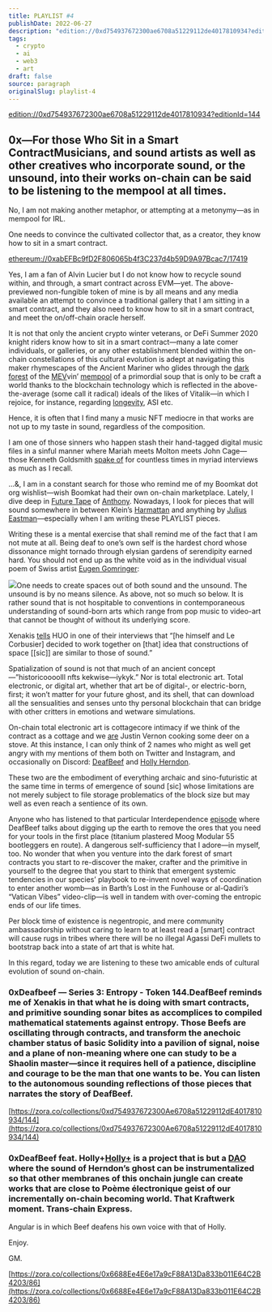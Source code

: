 ```yaml
---
title: PLAYLIST #4
publishDate: 2022-06-27
description: "edition://0xd754937672300ae6708a51229112de4017810934?editionId=1440x—For those Who Sit in a Smart ContractMusicians, and sound artists as well as oth......"
tags:
  - crypto
  - ai
  - web3
  - art
draft: false
source: paragraph
originalSlug: playlist-4
---
```


[edition://0xd754937672300ae6708a51229112de4017810934?editionId=144](edition://0xd754937672300ae6708a51229112de4017810934?editionId=144)

## 0x—For those Who Sit in a Smart ContractMusicians, and sound artists as well as other creatives who incorporate sound, or the unsound, into their works on-chain can be said to be listening to the mempool at all times.

No, I am not making another metaphor, or attempting at a metonymy—as in mempool for IRL.

One needs to convince the cultivated collector that, as a creator, they know how to sit in a smart contract.

[ethereum://0xabEFBc9fD2F806065b4f3C237d4b59D9A97Bcac7/17419](ethereum://0xabEFBc9fD2F806065b4f3C237d4b59D9A97Bcac7/17419)

Yes, I am a fan of Alvin Lucier but I do not know how to recycle sound within, and through, a smart contract across EVM—yet. The above-previewed non-fungible token of mine is by all means and any media available an attempt to convince a traditional gallery that I am sitting in a smart contract, and they also need to know how to sit in a smart contract, and meet the on/off-chain oracle herself.

It is not that only the ancient crypto winter veterans, or DeFi Summer 2020 knight riders know how to sit in a smart contract—many a late comer individuals, or galleries, or any other establishment blended within the on-chain constellations of this cultural evolution is adept at navigating this maker rhymescapes of the Ancient Mariner who glides through the [dark forest](https://medium.com/@danrobinson/ethereum-is-a-dark-forest-ecc5f0505dff) of the [MEV](https://docs.flashbots.net/)vin’ [mempool](https://www.blocknative.com/explorer) of a primordial soup that is only to be craft a world thanks to the blockchain technology which is reflected in the above-the-average (some call it radical) ideals of the likes of Vitalik—in which I rejoice, for instance, regarding [longevity](https://www.youtube.com/watch?v=x9TSJK1widA), ASI etc.

Hence, it is often that I find many a music NFT mediocre in that works are not up to my taste in sound, regardless of the composition.

I am one of those sinners who happen stash their hand-tagged digital music files in a sinful manner where Mariah meets Molton meets John Cage—those Kenneth Goldsmith [spake of](https://bombmagazine.org/articles/unedited-transcript-kenneth-goldsmith/) for countless times in myriad interviews as much as I recall.

…&, I am in a constant search for those who remind me of my Boomkat dot org wishlist—wish Boomkat had their own on-chain marketplace. Lately, I dive deep in [Future Tape](https://futuretape.xyz/) of [Anthony](https://twitter.com/fascinated). Nowadays, I look for pieces that will sound somewhere in between Klein’s [Harmattan](https://klein1997.bandcamp.com/album/harmattan) and anything by [Julius Eastman](https://subrosalabel.bandcamp.com/album/three-extended-pieces-for-four-pianos)—especially when I am writing these PLAYLIST pieces.

Writing these is a mental exercise that shall remind me of the fact that I am not mute at all. Being deaf to one’s own self is the hardest chord whose dissonance might tornado through elysian gardens of serendipity earned hard. You should not end up as the white void as in the individual visual poem of Swiss artist [Eugen Gomringer](https://ubu-mirror.ch/historical/gomringer/index.html):

![](https://storage.googleapis.com/papyrus_images/2f20c5faf0da667e693eb8b1dbe23e9a.gif)One needs to create spaces out of both sound and the unsound. The unsound is by no means silence. As above, not so much so below. It is rather sound that is not hospitable to conventions in contemporaneous understanding of sound-born arts which range from pop music to video-art that cannot be thought of without its underlying score.

Xenakis [tells](https://jrp-editions.com/art/books/art-theory/documents-series/a-brief-history-of-new-music/) HUO in one of their interviews that “[he himself and Le Corbusier] decided to work together on [that] idea that constructions of space [[sic]] are similar to those of sound.”

Spatialization of sound is not that much of an ancient concept—”historicoooolll nfts kekwise—iykyk.” Nor is total electronic art. Total electronic, or digital art, whether that art be of digital-, or electric-born, first; it won’t matter for your future ghost, and its shell, that can download all the sensualities and senses unto thy personal blockchain that can bridge with other critters in emotions and wetware simulations.

On-chain total electronic art is cottagecore intimacy if we think of the contract as a cottage and we [are](https://www.grubstreet.com/2012/02/what-justin-vernon-ate-in-that-cabin.html) Justin Vernon cooking some deer on a stove. At this instance, I can only think of 2 names who might as well get angry with my mentions of them both on Twitter and Instagram, and occasionally on Discord: [DeafBeef](https://www.deafbeef.com/) and [Holly Herndon](https://www.hollyherndon.com/).

These two are the embodiment of everything archaic and sino-futuristic at the same time in terms of emergence of sound [sic] whose limitations are not merely subject to file storage problematics of the block size but may well as even reach a sentience of its own.

Anyone who has listened to that particular Interdependence [episode](https://www.patreon.com/posts/cooking-self-and-58854523) where DeafBeef talks about digging up the earth to remove the ores that you need for your tools in the first place (titanium plastered Moog Modular 55 bootleggers en route). A dangerous self-sufficiency that I adore—in myself, too. No wonder that when you venture into the dark forest of smart contracts you start to re-discover the maker, crafter and the primitive in yourself to the degree that you start to think that emergent systemic tendencies in our species’ playbook to re-invent novel ways of coordination to enter another womb—as in Barth’s Lost in the Funhouse or al-Qadiri’s “Vatican Vibes” video-clip—is well in tandem with over-coming the entropic ends of our life times.

Per block time of existence is negentropic, and mere community ambassadorship without caring to learn to at least read a [smart] contract will cause rugs in tribes where there will be no illegal Agassi DeFi mullets to bootstrap back into a state of art that is white hat.

In this regard, today we are listening to these two amicable ends of cultural evolution of sound on-chain.

### 0xDeafbeef — Series 3: Entropy - Token 144.DeafBeef reminds me of Xenakis in that what he is doing with smart contracts, and primitive sounding sonar bites as accomplices to compiled mathematical statements against entropy. Those Beefs are oscillating through contracts, and transform the anechoic chamber status of basic Solidity into a pavilion of signal, noise and a plane of non-meaning where one can study to be a Shaolin master—since it requires hell of a patience, discipline and courage to be the man that one wants to be. You can listen to the autonomous sounding reflections of those pieces that narrates the story of DeafBeef.

[https://zora.co/collections/0xd754937672300Ae6708a51229112dE4017810934/144](https://zora.co/collections/0xd754937672300Ae6708a51229112dE4017810934/144)

### 0xDeafBeef feat. Holly+[Holly+](https://holly.plus/) is a project that is but a [DAO](https://hollyherndon.bandcamp.com/track/dao) where the sound of Herndon’s ghost can be instrumentalized so that other membranes of this onchain jungle can create works that are close to Poème électronique geist of our incrementally on-chain becoming world. That Kraftwerk moment. Trans-chain Express.

Angular is in which Beef deafens his own voice with that of Holly.

Enjoy.

GM.

[https://zora.co/collections/0x6688Ee4E6e17a9cF88A13Da833b011E64C2B4203/86](https://zora.co/collections/0x6688Ee4E6e17a9cF88A13Da833b011E64C2B4203/86)